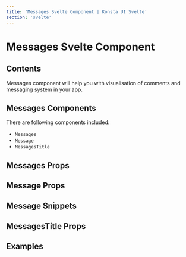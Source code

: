 ```yaml
---
title: 'Messages Svelte Component | Konsta UI Svelte'
section: 'svelte'
---
```



# Messages Svelte Component

## Contents

Messages component will help you with visualisation of comments and messaging system in your app.

## Messages Components

There are following components included:

- `Messages`
- `Message`
- `MessagesTitle`

## Messages Props

<MessagesProps />

## Message Props

<MessageProps />

## Message Snippets

<MessageSlots />

## MessagesTitle Props

<MessagesTitleProps />

## Examples

<MessagesExample />
